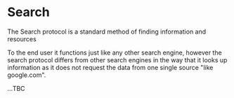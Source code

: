 # Search

The Search protocol is a standard method of finding information and resources

To the end user it functions just like any other search engine, however the search protocol differs from other search engines in the way that it looks up information as it does not request the data from one single source "like google.com".

...TBC